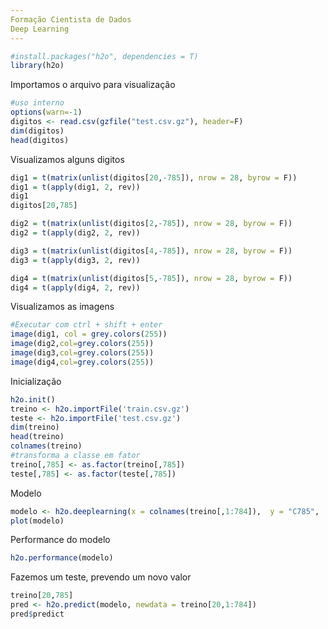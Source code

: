 ```yaml
---
Formação Cientista de Dados
Deep Learning
---
```


```r
#install.packages("h2o", dependencies = T)
library(h2o)
```
Importamos o arquivo para visualização
```r
#uso interno
options(warn=-1)
digitos <- read.csv(gzfile("test.csv.gz"), header=F)
dim(digitos)
head(digitos)
```
Visualizamos alguns digitos
```r
dig1 = t(matrix(unlist(digitos[20,-785]), nrow = 28, byrow = F))
dig1 = t(apply(dig1, 2, rev))
dig1
digitos[20,785]

dig2 = t(matrix(unlist(digitos[2,-785]), nrow = 28, byrow = F))
dig2 = t(apply(dig2, 2, rev))

dig3 = t(matrix(unlist(digitos[4,-785]), nrow = 28, byrow = F))
dig3 = t(apply(dig3, 2, rev))

dig4 = t(matrix(unlist(digitos[5,-785]), nrow = 28, byrow = F))
dig4 = t(apply(dig4, 2, rev))
```
Visualizamos as imagens
```r
#Executar com ctrl + shift + enter
image(dig1, col = grey.colors(255))
image(dig2,col=grey.colors(255))
image(dig3,col=grey.colors(255))
image(dig4,col=grey.colors(255))
```
Inicialização 
```r
h2o.init()
treino <- h2o.importFile('train.csv.gz')
teste <- h2o.importFile('test.csv.gz')
dim(treino)
head(treino)
colnames(treino)
#transforma a classe em fator
treino[,785] <- as.factor(treino[,785])
teste[,785] <- as.factor(teste[,785])

```
Modelo
```r
modelo <- h2o.deeplearning(x = colnames(treino[,1:784]),  y = "C785",  training_frame = treino,  validation_frame = teste,  distribution = "AUTO",  activation = "RectifierWithDropout",  hidden = c(64,64,64),  sparse = TRUE, epochs = 20)
plot(modelo)
```
Performance do modelo
```r
h2o.performance(modelo)
```
Fazemos um teste, prevendo um novo valor

```r
treino[20,785]
pred <- h2o.predict(modelo, newdata = treino[20,1:784])
pred$predict
```

